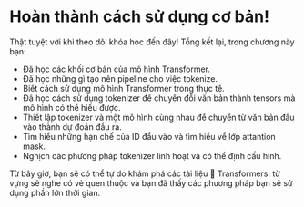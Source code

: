 # Hoàn thành cách sử dụng cơ bản!

<CourseFloatingBanner
    chapter={2}
    classNames="absolute z-10 right-0 top-0"
/>

Thật tuyệt vời khi theo dõi khóa học đến đây! Tổng kết lại, trong chương này bạn:

- Đã học các khối cơ bản của mô hình Transformer.
- Đã học những gì tạo nên pipeline cho việc tokenize.
- Biết cách sử dụng mô hình Transformer trong thực tế.
- Đã học cách sử dụng tokenizer để chuyển đổi văn bản thành tensors mà mô hình có thể hiểu được.
- Thiết lập tokenizer và một mô hình cùng nhau để chuyển từ văn bản đầu vào thành dự đoán đầu ra.
- Tìm hiểu những hạn chế của ID đầu vào và tìm hiểu về lớp attantion mask.
- Nghịch các phương pháp tokenizer linh hoạt và có thể định cấu hình.

Từ bây giờ, bạn sẽ có thể tự do khám phá các tài liệu 🤗 Transformers: từ vựng sẽ nghe có vẻ quen thuộc và bạn đã thấy các phương pháp bạn sẽ sử dụng phần lớn thời gian.
